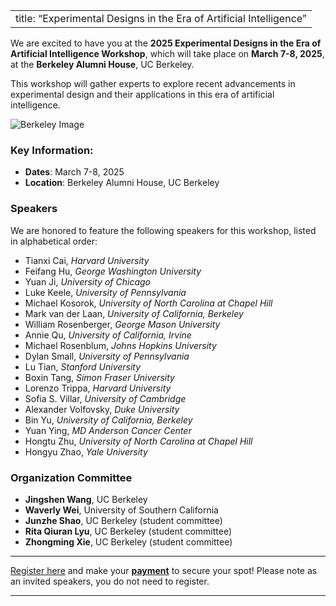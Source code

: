 
---
title: "Experimental Designs in the Era of Artificial Intelligence"
---


We are excited to have you at the **2025 Experimental Designs in the Era of Artificial Intelligence Workshop**, which will take place on **March 7-8, 2025**, at the **Berkeley Alumni House**, UC Berkeley.

This workshop will gather experts to explore recent advancements in experimental design and their applications in this era of artificial intelligence. 

![Berkeley Image](berkeley_photo_1.png)  <!-- Placeholder for the image -->

### Key Information:
- **Dates**: March 7-8, 2025
- **Location**: Berkeley Alumni House, UC Berkeley

### Speakers
We are honored to feature the following speakers for this workshop, listed in alphabetical order:

- Tianxi Cai, *Harvard University*
- Feifang Hu, *George Washington University*
- Yuan Ji, *University of Chicago*
- Luke Keele, *University of Pennsylvania*
- Michael Kosorok, *University of North Carolina at Chapel Hill*
- Mark van der Laan, *University of California, Berkeley*
- William Rosenberger, *George Mason University*
- Annie Qu, *University of California, Irvine*
- Michael Rosenblum, *Johns Hopkins University*
- Dylan Small, *University of Pennsylvania*
- Lu Tian, *Stanford University*
- Boxin Tang, *Simon Fraser University*
- Lorenzo Trippa, *Harvard University*
- Sofia S. Villar, *University of Cambridge*
- Alexander Volfovsky, *Duke University*
- Bin Yu, *University of California, Berkeley*
- Yuan Ying, *MD Anderson Cancer Center*
- Hongtu Zhu, *University of North Carolina at Chapel Hill*
- Hongyu Zhao, *Yale University*


### Organization Committee

- **Jingshen Wang**, UC Berkeley
- **Waverly Wei**, University of Southern California 
- **Junzhe Shao**, UC Berkeley (student committee)
- **Rita Qiuran Lyu**, UC Berkeley (student committee)
- **Zhongming Xie**, UC Berkeley (student committee)



---

[Register here](registration.html) and make your **[payment](#)** to secure your spot! Please note as an invited speakers, you do not need to register. 

---
